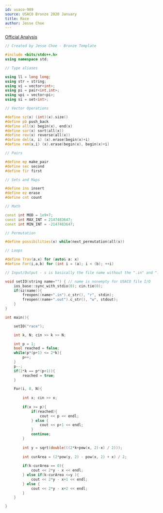 ```yaml
---
id: usaco-989
source: USACO Bronze 2020 January
title: Race
author: Jesse Choe
---
```


[Official Analysis](http://www.usaco.org/current/data/sol_race_bronze_jan20.html)

```cpp
// Created by Jesse Choe - Bronze Template

#include <bits/stdc++.h>
using namespace std;

// Type aliases

using ll = long long;
using str = string; 
using vi = vector<int>;
using pi = pair<int,int>;
using vpi = vector<pi>;
using si = set<int>;

// Vector Operations

#define sz(x) (int)(x).size()
#define pb push_back
#define all(x) begin(x), end(x)
#define sor(x) sort(all(x))
#define rev(x) reverse(all(x))
#define del(x, i) (x).erase(begin(x)+i)
#define rem(x,i) (x).erase(begin(x), begin(x)+i)

// Pairs

#define mp make_pair
#define sec second
#define fir first

// Sets and Maps

#define ins insert
#define ez erase
#define cnt count

// Math

const int MOD = 1e9+7;
const int MAX_INT = 2147483647;
const int MIN_INT = -2147483647;

// Permutation

#define possibilities(x) while(next_permutation(all(x))

// Loops

#define Trav(a,x) for (auto& a: x)
#define For(i,a,b) for (int i = (a); i < (b); ++i)

// Input/Output - s is basically the file name without the ".in" and ".out"

void setIO(string name="") { // name is nonempty for USACO file I/O
    ios_base::sync_with_stdio(0); cin.tie(0); 
    if(sz(name)){
        freopen((name+".in").c_str(), "r", stdin);
        freopen((name+".out").c_str(), "w", stdout);
    }
}

int main(){

	setIO("race"); 

	int k, N; cin >> k >> N;

	int p = 1;
	bool reached = false;
	while(p*(p+1) <= 2*k){
		p++;
	}
	p--;
	if(2*k == p*(p+1)){
		reached = true;
	}

	For(i, 0, N){
		
		int x; cin >> x;
		
		if(x >= p){
			if(reached){
				cout << p << endl;
			} else {
				cout << p+1 << endl;
			}
			continue;
		}
		
		int y = sqrt(double(((2*k+pow(x, 2)-x) / 2)));
		
		int curArea = (2*pow(y, 2) - pow(x, 2) + x) / 2;
		
		if(k-curArea == 0){
			cout << 2*y - x << endl;
		} else if(k-curArea <=y ){
			cout << 2*y - x+1 << endl;
		} else {
			cout << 2*y - x+2 << endl;
		}
	}

}
```
